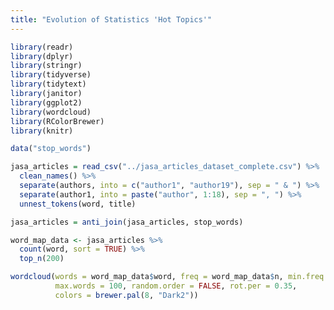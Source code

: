 ```yaml
---
title: "Evolution of Statistics 'Hot Topics'"
---
```


```r
library(readr)
library(dplyr)
library(stringr)
library(tidyverse)
library(tidytext)
library(janitor)
library(ggplot2)
library(wordcloud)
library(RColorBrewer)
library(knitr)

data("stop_words")

jasa_articles = read_csv("../jasa_articles_dataset_complete.csv") %>%
  clean_names() %>% 
  separate(authors, into = c("author1", "author19"), sep = " & ") %>% 
  separate(author1, into = paste("author", 1:18), sep = ", ") %>% 
  unnest_tokens(word, title)

jasa_articles = anti_join(jasa_articles, stop_words)
```

```r
word_map_data <- jasa_articles %>% 
  count(word, sort = TRUE) %>%
  top_n(200)
```

```r
wordcloud(words = word_map_data$word, freq = word_map_data$n, min.freq = 50,
          max.words = 100, random.order = FALSE, rot.per = 0.35, 
          colors = brewer.pal(8, "Dark2"))
```

